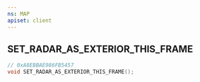 ```yaml
---
ns: MAP
apiset: client
---
```

## SET_RADAR_AS_EXTERIOR_THIS_FRAME

```c
// 0xA8EBBAE986FB5457
void SET_RADAR_AS_EXTERIOR_THIS_FRAME();
```